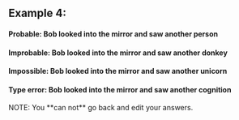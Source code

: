 
## **Example 4**:

<div className="py-2 w-100" />

#### <span className="probable">**Probable**</span>: Bob looked into the mirror and saw another <span className="probable">**person**</span>

#### <span className="improbable">**Improbable**</span>: Bob looked into the mirror and saw another <span className="improbable">**donkey**</span>

#### <span className="impossible">**Impossible**</span>: Bob looked into the mirror and saw another <span className="impossible">**unicorn**</span>

#### <span className="typeError">**Type error**</span>: Bob looked into the mirror and saw another <span className="typeError">**cognition**</span>

<div className="py-2 w-100" />

<Alert kind="warning">
    NOTE: You **can not** go back and edit your answers.
</Alert>